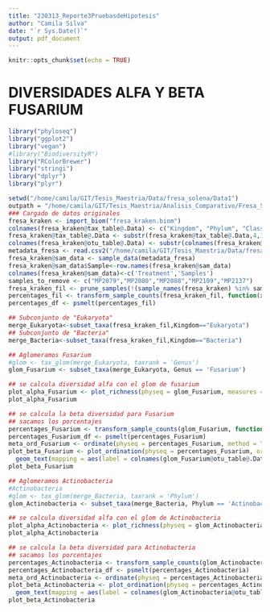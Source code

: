 ```yaml
---
title: "230313_Reporte3PruebasdeHipotesis"
author: "Camila Silva"
date: "`r Sys.Date()`"
output: pdf_document
---
```


```r
knitr::opts_chunk$set(echo = TRUE)
```

# DIVERSIDADES ALFA Y BETA FUSARIUM

```r
library("phyloseq")
library("ggplot2")
library("vegan")
#library("BiodiversityR") 
library("RColorBrewer")
library("stringi")
library("dplyr")
library("plyr")
```

```r
setwd("/home/camila/GIT/Tesis_Maestria/Data/fresa_solena/Data1")
outpath = "/home/camila/GIT/Tesis_Maestria/Analisis_Comparativo/Fresa_Solena/Results_img"
### Cargado de datos originales 
fresa_kraken <- import_biom("fresa_kraken.biom")
colnames(fresa_kraken@tax_table@.Data) <- c("Kingdom", "Phylum", "Class", "Order", "Family", "Genus", "Species")
fresa_kraken@tax_table@.Data <- substr(fresa_kraken@tax_table@.Data,4,100)
colnames(fresa_kraken@otu_table@.Data) <- substr(colnames(fresa_kraken@otu_table@.Data),1,6)
metadata_fresa <- read.csv2("/home/camila/GIT/Tesis_Maestria/Data/fresa_solena/Data1/metadata.csv",header =  FALSE, row.names = 1, sep = ",")
fresa_kraken@sam_data <- sample_data(metadata_fresa)
fresa_kraken@sam_data$Sample<-row.names(fresa_kraken@sam_data)
colnames(fresa_kraken@sam_data)<-c('Treatment','Samples')
samples_to_remove <- c("MP2079","MP2080","MP2088","MP2109","MP2137")
fresa_kraken_fil <- prune_samples(!(sample_names(fresa_kraken) %in% samples_to_remove), fresa_kraken)
percentages_fil <- transform_sample_counts(fresa_kraken_fil, function(x) x*100 / sum(x) )
percentages_df <- psmelt(percentages_fil)
```


```r
## Subconjunto de "Eukaryota"
merge_Eukaryota<-subset_taxa(fresa_kraken_fil,Kingdom=="Eukaryota")
## Subconjunto de "Bacteria"
merge_Bacteria<-subset_taxa(fresa_kraken_fil,Kingdom=="Bacteria")
```


```r

## Aglomeramos Fusarium
#glom <- tax_glom(merge_Eukaryota, taxrank = 'Genus')
glom_Fusarium <- subset_taxa(merge_Eukaryota, Genus == 'Fusarium')

## se calcula diversidad alfa con el glom de fusarium 
plot_alpha_Fusarium <- plot_richness(physeq = glom_Fusarium, measures = c("Observed","Chao1","Shannon","simpson"),x = 'Treatment', color = 'Treatment') 
plot_alpha_Fusarium

## se calcula la beta diversidad para Fusarium
## sacamos los porcentajes
percentages_Fusarium <- transform_sample_counts(glom_Fusarium, function(x) x*100 / sum(x) )
percentages_Fusarium_df <- psmelt(percentages_Fusarium)
meta_ord_Fusarium <- ordinate(physeq = percentages_Fusarium, method = "NMDS", distance = 'bray') 
plot_beta_Fusarium <- plot_ordination(physeq = percentages_Fusarium, ordination = meta_ord_Fusarium, color = 'Treatment') +
  geom_text(mapping = aes(label = colnames(glom_Fusarium@otu_table@.Data)), size = 3, vjust = 1.5)
plot_beta_Fusarium

```


```r
## Aglomeramos Actinobacteria
#Actinobacteria
#glom <- tax_glom(merge_Bacteria, taxrank = 'Phylum')
glom_Actinobacteria <- subset_taxa(merge_Bacteria, Phylum == 'Actinobacteria')

## se calcula diversidad alfa con el glom de Actinobacteria 
plot_alpha_Actinobacteria <- plot_richness(physeq = glom_Actinobacteria, measures = c("Observed","Chao1","Shannon","simpson"),x = 'Treatment', color = 'Treatment') 
plot_alpha_Actinobacteria

## se calcula la beta diversidad para Actinobacteria
## sacamos los porcentajes
percentages_Actinobacteria <- transform_sample_counts(glom_Actinobacteria, function(x) x*100 / sum(x) )
percentages_Actinobacteria_df <- psmelt(percentages_Actinobacteria)
meta_ord_Actinobacteria <- ordinate(physeq = percentages_Actinobacteria, method = "NMDS", distance = 'bray') 
plot_beta_Actinobacteria <- plot_ordination(physeq = percentages_Actinobacteria, ordination = meta_ord_Actinobacteria, color = 'Treatment') +
  geom_text(mapping = aes(label = colnames(glom_Actinobacteria@otu_table@.Data)), size = 3, vjust = 1.5)
plot_beta_Actinobacteria


```


